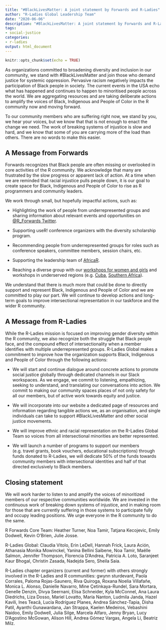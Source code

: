```yaml
---
title: "#BlackLivesMatter: A joint statement by Forwards and R-Ladies"
author: "R-Ladies Global Leadership Team"
date: "2020-06-06"
description: "#BlackLivesMatter: A joint statement by Forwards and R-Ladies"
tags: 
- social-justice
categories:
- r-ladies
output: html_document
---
```


```r
knitr::opts_chunk$set(echo = TRUE)
```

As organizations committed to broadening diversity and inclusion in our community, we stand with #BlackLivesMatter and join those who demand justice for systemic oppression. Pervasive racism negatively impacts the participation of Black people in society. The current events in the USA echo what has happened and continues to happen to minoritised people across the world. We are aggregating resources and are taking deliberate actions to amplify the voices of Black, Indigenous and People of Color in the R community now and moving forward.

To our community members who are suffering right now, we stand by you, we hear your voices, but we know that that is not enough to enact the change we need. The work of breaking systems of injustice is slow and hard, and we know that some of you are carrying more of the load than others. There are no words to make this easier.

## A Message from Forwards

Forwards recognizes that Black people are often missing or overlooked in core activities of the R community. We acknowledge that many are frustrated by the slow progress or apparent lack of action. At a time when we are reminded that racial injustice pulls people down, it is our goal to create space for Black, Indigenous and People of Color to rise as R programmers and community leaders.

We work through small, but hopefully impactful actions, such as:

* Highlighting the work of people from underrepresented groups and sharing information about relevant events and opportunities on [\@R_Forwards Twitter](https://twitter.com/r_forwards).

* Supporting useR! conference organizers with the diversity scholarship program.

* Recommending people from underrepresented groups for roles such as conference speakers, committee members, session chairs, etc.

* Supporting the leadership team of [AfricaR](https://africa-r.org/).

* Reaching a diverse group with our [workshops for women and girls](https://forwards.github.io/blog/2019/09/22/workshops-for-women-and-girls/) and workshops in underserved regions (e.g. [Cuba](https://forwards.github.io/blog/2018/07/07/havanar/), [Southern Africa](https://forwards.github.io/blog/2020/05/25/southern-africa-project-2020/)).

We understand that there is much more that could be done to directly support and represent Black, Indigenous and People of Color and we are committed to play our part. We will continue to develop actions and long-term goals to improve intersectional representation in our taskforce and the wider R community.

## A Message from R-Ladies

While the R-Ladies mission is focused on improving gender diversity within the R community, we also recognize both the struggle that Black people face, and the compound effect of intersectionality when a member identifies with multiple underrepresented groups. R-Ladies Global makes a commitment to improve how the organization supports Black, Indigenous and People of Color through the following actions:

* We will start and continue dialogue around concrete actions to promote social justice globally through dedicated channels in our Slack workspaces. As we engage, we commit to listening, empathizing, seeking to understand, and translating our conversations into action. We commit to making our community spaces places of not only safety for all our members, but of active work towards equity and justice.

* We will incorporate into our website a dedicated page of resources and information regarding tangible actions we, as an organisation, and single individuals can take to support #BlackLivesMatter and other social justice movements.

* We will improve ethnic and racial representation on the R-Ladies Global Team so voices from all intersectional minorities are better represented.

* We will launch a number of programs to support our members (e.g. travel grants, book vouchers, educational subscriptions) through funds donated to R-Ladies, we will dedicate 50% of the funds towards community members with intersectional identities and half of that directed exclusively to Black members.


## Closing statement 

We will work harder to listen to and amplify the voices of minoritized members of our respective communities worldwide. We are invested in the continuous work of breaking down systems of injustice, and in making room for those that are currently suffering in those systems to participate fully and occupy leading positions. We urge everyone in the R community to do the same.

R Forwards Core Team: Heather Turner, Noa Tamir, Tatjana Kecojevic, Emily Dodwell, Kevin O’Brien, Julie Josse.

R-Ladies Global: Claudia Vitolo, Erin LeDell, Hannah Frick, Laura Ación, Athanasia Monika Mowinckel, Yanina Bellini Saibene, Noa Tamir, Maëlle Salmon, Jennifer Thompson, Florencia D’Andrea, Patricia A. Loto, Saranjeet Kaur Bhogal, Christin Zasada, Nadejda Sero, Sheila Saia.

R-Ladies chapter organizers (current and former) with others strongly involved in the R-Ladies and R communities: gwynn sturdevant, Paola Corrales, Paloma Rojas-Saunero, Riva Quiroga, Roxana Noelia Villafañe, Monica L. Alonso, Danielle Navarro, Mine Çetinkaya-Rundel, Sara Mortara, Genelle Denzin, Divya Seernani, Elisa Schneider, Kyla McConnel, Ana Laura Diedrichs, Liza Dosso, Mariel Lovatto, María Nanton, Ludmila Janda, Hazel Kavili, Ines Teacã, Lucía Rodríguez Planes, Andrea Sánchez-Tapia, Disha Patil, Ayanthi Gunawardana, Jan Strappa, Kaelen Medeiros, Vebashini Naidoo, Emily Dodwell, Julia Silge, Marcela Alfaro, Jenny Bryan, Lucy D’Agostino McGowan, Alison Hill, Andrea Gómez Vargas, Angela Li, Beatriz Milz.